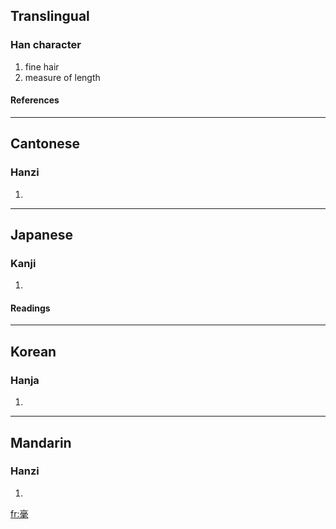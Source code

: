 ==Translingual==
===Han character===
{{Han char|rn=82|rad=毛|as=07|sn=11|four=0071<sub>4</sub>|canj=X卜口月山 (XYRBU), 卜口月山 (YRBU)}}
# fine hair
# measure of length
====References====
{{Han ref|kx=0593.100|dkj=16831|dj=0985.240|hdz=31999.020|uh=6BEB|ud=27627|bh=B240|bd=45632}}

----
==Cantonese==
===Hanzi===
{{yue-hanzi|jyut=|y=hou4}}
# {{defn|Cantonese}}

----
==Japanese==
===Kanji===
{{ja-kanji|grade=|rs=毛07}}
# {{defn|Japanese}} 
====Readings====
{{ja-readings|on=[[こう]] (kō), [[ごう]] (gō)|kun=[[すこし]] (sukoshi)}}

----
==Korean==
===Hanja===
{{ko-hanja|hangeul=호|eumhun=|rv=ho|mr=ho|y=ho}}
# {{defn|Korean}}

----
==Mandarin==
===Hanzi===
{{cmn-hanzi|pin=[[háo]] ([[hao2]])|wg=hao<sup>2</sup>}}
# {{defn|Mandarin}}

[[fr:毫]]